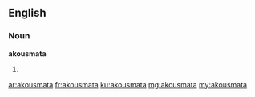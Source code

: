 ==English==

===Noun===
'''akousmata''' {{p}}

# {{plural of|akousma}}

[[ar:akousmata]]
[[fr:akousmata]]
[[ku:akousmata]]
[[mg:akousmata]]
[[my:akousmata]]